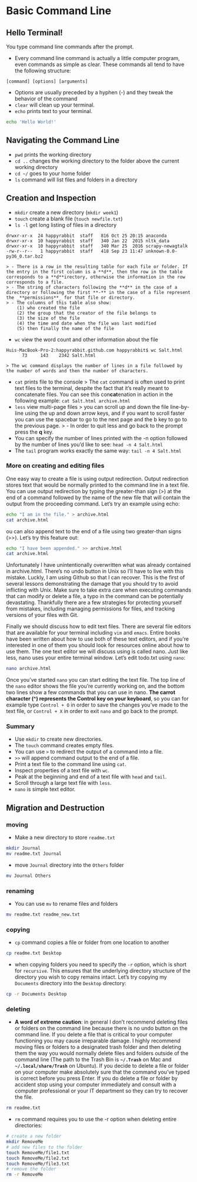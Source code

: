 # Basic Command Line

## Hello Terminal!

You type command line commands after the prompt.

- Every command line command is actually a little computer program, even commands as simple as clear. These commands all tend to have the following structure:
    
```pre
[command] [options] [arguments]
```

- Options are usually preceded by a hyphen (-) and they tweak the behavior of the command
- `clear` will clean up your terminal.
- `echo` prints text to your terminal. 

```bash   
echo 'Hello World!'
```

## Navigating the Command Line

- `pwd` prints the working directory
- `cd ..` changes the working directory to the folder above the current working directory
- `cd ~/` goes to your home folder
- `ls` command will list files and folders in a directory

## Creation and Inspection

- `mkdir` create a new directory (`mkdir week1`)
- ` touch` create a blank file (`touch newfile.txt`)
- `ls -l` get long listing of files in a directory

```pre
drwxr-xr-x  24 happyrabbit  staff   816 Oct 25 20:15 anaconda
drwxr-xr-x  10 happyrabbit  staff   340 Jan 22  2015 nltk_data
drwxr-xr-x  10 happyrabbit  staff   340 Mar 25  2016 scrapy-newagtalk
-rw-r--r--   1 happyrabbit  staff   418 Sep 23 11:47 unknown-0.0-py36_0.tar.bz2
```

    > - There is a row in the resulting table for each file or folder. If the entry in the first column is a **d**, then the row in the table corresponds to a **d**irectory, otherwise the information in the row corresponds to a file.
    > - The string of characters following the **d** in the case of a directory or following the first **-** in the case of a file represent the _**permissions**_ for that file or directory.
    > - The columns of this table also show:      
        (1) who created the file
        (2) the group that the creator of the file belongs to
        (3) the size of the file
        (4) the time and date when the file was last modified
        (5) then finally the name of the file

- `wc` view the word count and other information about the file 
```pre
Huis-MacBook-Pro-2:happyrabbit.github.com happyrabbit$ wc Salt.html 
      73     143    2342 Salt.html
```

    > The wc command displays the number of lines in a file followed by the number of words and then the number of characters. 
- `cat` prints file to the console
    > The `cat` command is often used to print text files to the terminal, despite the fact that it’s really meant to concatenate files. You can see this con**cat**enation in action in the following example: 
    `cat Salt.html archive.html`
- `less` view multi-page files
    > you can scroll up and down the file line-by-line using the up and down arrow keys, and if you want to scroll faster you can use the spacebar to go to the next page and the b key to go to the previous page. 
    > - In order to quit less and go back to the prompt press the **q** key.
- You can specify the number of lines printed with the -n option followed by the number of lines you’d like to see:
        `head -n 4 Salt.html`
- The `tail` program works exactly the same way: `tail -n 4 Salt.html`

### More on creating and editing files

One easy way to create a file is using output redirection. Output redirection stores text that would be normally printed to the command line in a text file. You can use output redirection by typing the greater-than sign (>) at the end of a command followed by the name of the new file that will contain the output from the proceeding command. Let’s try an example using echo:

```bash
echo "I am in the file." > archive.html
cat archive.html
```

ou can also append text to the end of a file using two greater-than signs (>>). Let’s try this feature out:

```bash
echo "I have been appended." >> archive.html
cat archive.html
```

Unfortunately I have unintentionally overwritten what was already contained in archive.html. There’s no undo button in Unix so I’ll have to live with this mistake. Luckly, I am using Github so that I can recover. This is the first of several lessons demonstrating the damage that you should try to avoid inflicting with Unix. Make sure to take extra care when executing commands that can modify or delete a file, a typo in the command can be potentially devastating. Thankfully there are a few strategies for protecting yourself from mistakes, including managing permissions for files, and tracking versions of your files with Git.

Finally we should discuss how to edit text files. There are several file editors that are available for your terminal including `vim` and `emacs`. Entire books have been written about how to use both of these text editors, and if you’re interested in one of them you should look for resources online about how to use them. The one text editor we will discuss using is called nano. Just like less, nano uses your entire terminal window. Let’s edit todo.txt using `nano`:

```bash
nano archive.html
```

Once you’ve started `nano` you can start editing the text file. The top line of the `nano` editor shows the file you’re currently working on, and the bottom two lines show a few commands that you can use in nano. **The carrot character (^) represents the Control key on your keyboard**, so you can for example type `Control + O` in order to save the changes you’ve made to the text file, or `Control + X` in order to exit `nano` and go back to the prompt.

### Summary

- Use `mkdir` to create new directories.
- The `touch` command creates empty files.
- You can use `>` to redirect the output of a command into a file.
- `>>` will append command output to the end of a file.
- Print a text file to the command line using `cat`.
- Inspect properties of a text file with `wc`.
- Peak at the beginning and end of a text file with `head` and `tail`.
- Scroll through a large text file with `less`.
- `nano` is simple text editor.

## Migration and Destruction

### moving

- Make a new directory to store `readme.txt`

```bash
mkdir Journal
mv readme.txt Journal
```

- move `Journal` directory into the `Others` folder

```bash
mv Journal Others
```

### renaming

- You can use `mv` to rename files and folders

```bash
mv readme.txt readme_new.txt
```

### copying

- `cp` command copies a file or folder from one location to another

```bash
cp readme.txt Desktop
```

-  when copying folders you need to specify the `-r` option, which is short for `recursive`. This ensures that the underlying directory structure of the directory you wish to copy remains intact. Let’s try copying my `Documents` directory into the `Desktop` directory:

```bash
cp -r Documents Desktop
```

### deleting

- **A word of extreme caution**: in general I don’t recommend deleting files or folders on the command line because there is no undo button on the command line. If you delete a file that is critical to your computer functioning you may cause irreparable damage. I highly recommend moving files or folders to a designated trash folder and then deleting them the way you would normally delete files and folders outside of the command line (The path to the Trash Bin is **`~/.Trash`** on Mac and **`~/.local/share/Trash`** on Ubuntu). If you decide to delete a file or folder on your computer make absolutely sure that the command you’ve typed is correct before you press Enter. If you do delete a file or folder by accident stop using your computer immediately and consult with a computer professional or your IT department so they can try to recover the file.

```bash
rm readme.txt
```

- `rm` command requires you to use the -r option when deleting entire directories:

```bash
# create a new folder
mkdir RemoveMe
# add new files to the folder
touch RemoveMe/file1.txt
touch RemoveMe/file2.txt
touch RemoveMe/file3.txt
# remove the folder
rm -r RemoveMe
```